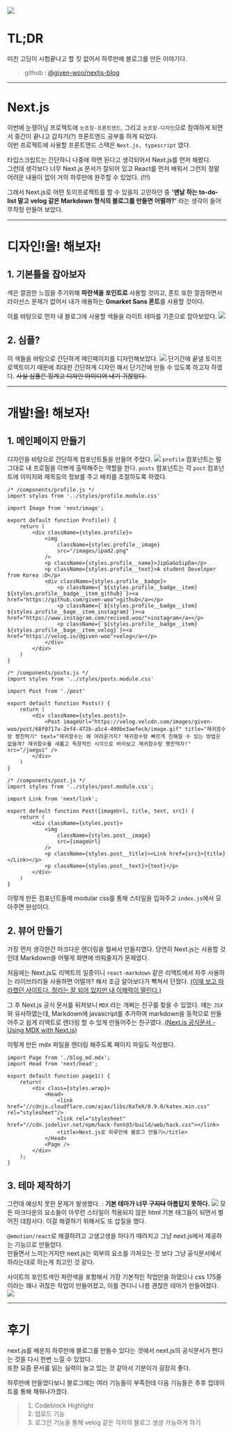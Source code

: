 ![](./images/nextjs.jpeg)

# TL;DR
미친 고딩이 시험끝나고 할 짓 없어서 하루만에 블로그를 만든 이야기다.
>github : [@given-woo/nextjs-blog](https://github.com/given-woo/nextjs-blog)

---

# Next.js
이번에 눈쟁이님 프로젝트에 `눈조장-프론트엔드`, 그리고 `눈조장-디자인`으로 참여하게 되면서 중간이 끝나고 갑자기(?) 프론트엔드 공부를 하게 되었다.  
이번 프로젝트에 사용할 프론트엔드 스택은 `Next.js, typescript` 였다.  
  
타입스크립트는 간단하니 나중에 하면 된다고 생각되어서 Next.js를 먼저 해봤다.  
그런데 생각보다 너무 Next.js 문서가 잘되어 있고 React를 먼저 배워서 그런지 정말 어려운 내용이 없이 거의 하루만에 완주할 수 있었다. (!!!)

그래서 Next.js로 어떤 토이프로젝트를 할 수 있을지 고민하던 중 **'맨날 하는 to-do-list 말고 velog 같은 Markdown 형식의 블로그를 만들면 어떨까?'** 라는 생각이 들어 무작정 만들어 보았다.

---

# 디자인!을! 해보자!

## 1. 기본틀을 잡아보자
색은 깔끔한 느낌을 주기위해 **파란색을 포인트로** 사용할 것이고, 폰트 또한 깔끔하면서 라이선스 문제가 없어서 내가 애용하는 **Gmarket Sans 폰트**를 사용할 것이다.  

이를 바탕으로 먼저 내 블로그에 사용할 색들을 라이트 테마를 기준으로 잡아보았다.
![](./images/pallet.png)

## 2. 심플?
이 색들을 바탕으로 간단하게 메인페이지를 디자인해보았다.
![](./images/design.png)
단기간에 끝낼 토이프로젝트이기 때문에 최대한 간단하게 디자인 해서 단기간에 만들 수 있도록 하고자 하였다.
<s>사실 심플은 핑계고 디자인 아이디어 내기 귀찮았다.</s>

---

# 개발!을! 해보자!

## 1. 메인페이지 만들기
디자인을 바탕으로 간단하게 컴포넌트들을 만들어 주었다.
![](./images/components.png)
`profile` 컴포넌트는 말 그대로 내 프로필을 이쁘게 출력해주는 역할을 한다. `posts` 컴포넌트는 각 `post` 컴포넌트에 이미지와 제목등의 정보를 주고 배치를 조절하도록 하였다.
```JSX
/* /components/profile.js */
import styles from '../styles/profile.module.css'

import Image from 'next/image';

export default function Profile() {
    return (
        <div className={styles.profile}>
            <img
                className={styles.profile__image}
                src="/images/ipad2.png"
            />
            <p className={styles.profile__name}>JipGaGoSipDa</p>
            <p className={styles.profile__text}>A student Developer from Korea :D</p>
            <div className={styles.profile__badge}>
                <p className={`${styles.profile__badge__item} ${styles.profile__badge__item_github}`}><a href="https://github.com/given-woo">github</a></p>
                <p className={`${styles.profile__badge__item} ${styles.profile__bage__item_instagram}`}><a href="https://www.instagram.com/recived.woo/">instagram</a></p>
                <p className={`${styles.profile__badge__item} ${styles.profile__bage__item_velog}`}><a href="https://velog.io/@given-woo">velog</a></p>
            </div>
        </div>
    )
}
```
```JSX
/* /components/posts.js */
import styles from '../styles/posts.module.css'

import Post from './post'

export default function Posts() {
    return (
        <div className={styles.posts}>
            <Post imageUrl="https://velog.velcdn.com/images/given-woo/post/68f0717a-2ef4-472b-a5c4-499be3aefecb/image.gif" title="재귀함수랑 짱친먹기" text="재귀함수는 왜 어려운거지? 재귀함수랑 빠르게 친해질 수 있는 방법은 없을까? 재귀함수를 새롭고 독창적인 시각으로 바라보고 재귀함수랑 짱친먹자!" src="/jaegui" />
        </div>
    )
}
```
```JSX
/* /components/post.js */
import styles from '../styles/post.module.css';

import Link from 'next/link';

export default function Post({imageUrl, title, text, src}) {
    return (
        <div className={styles.post}>
            <img 
                className={styles.post__image}
                src={imageUrl} 
            />
            <p className={styles.post__title}><Link href={src}>{title}</Link></p>
            <p className={styles.post__text}>{text}</p>
        </div>
    )
}
```
이렇게 만든 컴포넌트들에 modular css를 통해 스타일을 입혀주고 `index.js`에서 모아주면 완성이다.

## 2. 뷰어 만들기
가장 먼저 생각한건 마크다운 렌더링을 뭘써서 만들지였다. 당연히 Next.js는 사용할 것 인데 Markdown을 어떻게 화면에 띄워줄지가 문제였다.  

처음에는 Next.js도 리액트의 일종이니 `react-markdown` 같은 리액트에서 자주 사용하는 라이브러리들 사용하면 어떨까? 해서 조금 알아보다가 빡쳐서 던졌다.
[(이때 보고 따라했던 사이트다. 정리는 잘 되어 있지만 내 이해력이 딸린다.)](https://velog.io/@alskt0419/React-markdown-%EB%A0%8C%EB%8D%94%EB%A7%81-%EC%8B%9C%EC%BC%9C%EB%B3%B4%EA%B8%B0)  

그 후 Next.js 공식 문서를 뒤져보니 `MDX` 라는 개쩌는 친구를 찾을 수 있었다. 얘는 `JSX`와 유사하였는데, Markdown에 javascript를 추가하여 markdown을 동적으로 만들어주고 쉽게 리액트로 렌더링 할 수 있게 만들어주는 친구였다.
[(Next.js 공식문서 - Using MDX with Next.js)](https://nextjs.org/docs/advanced-features/using-mdx)

이렇게 만든 mdx 파일을 렌더링 해주도록 페이지 파일도 작성했다.
```JSX
import Page from './blog_md.mdx';
import Head from 'next/head';

export default function page1() {
    return(
        <div class={styles.wrap}>
            <Head>
                <link href="//cdnjs.cloudflare.com/ajax/libs/KaTeX/0.9.0/katex.min.css" rel="stylesheet"/>
                <link rel="stylesheet" href="//cdn.jsdelivr.net/npm/hack-font@3/build/web/hack.css"></link>
                <title>Next.js로 하루만에 블로그 만들기</title>
            </Head>
            <Page />
        </div>
    );
}
```

## 3. 테마 제작하기
그런데 예상치 못한 문제가 발생했다. : **기본 테마가 너무 <s>구지다</s> 아름답지 못하다.**
![](./images/no_theme.png)
모든 마크다운의 요소들이 아무런 스타일이 적용되지 않은 html 기본 태그들이 되면서 벌어진 대참사다. 이걸 해결하기 위해서도 또 삽질을 했다.  

`@emotion/react`로 해결하려고 고생고생을 하다가 때려치고 그냥 next.js에서 제공하는 기능으로 만들었다.  
만들면서 느끼는거지만 next.js는 외부의 요소를 가져오는 것 보다 그냥 공식문서에서 하라는대로 하는게 최고인 것 같다.

사이트의 포인트색인 파란색을 포함해서 가장 기본적인 작업만을 하였으나 css 175줄이라는 꽤나 귀찮은 작업이 만들어졌고, 이를 견디니 나름 괜찮은 테마가 만들어졌다.
![](./images/theme.png)

---

# 후기
next.js를 배운지 하루만에 블로그를 만들수 있다는 것에서 next.js의 공식문서가 쩐다는 것을 다시 한번 느낄 수 있었다.  
또한 요즘 문서를 읽는 실력이 늘고 있는 것 같아서 기분이가 굉장히 좋다.  

하루만에 만들었다보니 블로그에는 여러 기능들이 부족한데 다음 기능들은 추후 업데이트를 통해 채워나가겠다.
>1. Codeblock Highlight
>2. 업로드 기능
>3. 로그인 기능을 통해 velog 같은 각자의 블로그 생성 가능하게 하기